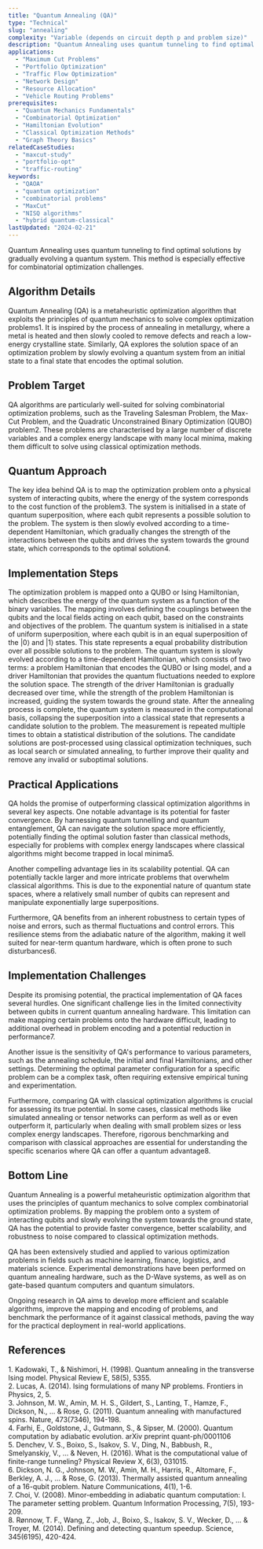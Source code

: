 ```yaml
---
title: "Quantum Annealing (QA)"
type: "Technical"
slug: "annealing"
complexity: "Variable (depends on circuit depth p and problem size)"
description: "Quantum Annealing uses quantum tunneling to find optimal solutions by gradually evolving a quantum system. This method is especially effective for combinatorial optimization challenges."
applications:
  - "Maximum Cut Problems"
  - "Portfolio Optimization"
  - "Traffic Flow Optimization"
  - "Network Design"
  - "Resource Allocation"
  - "Vehicle Routing Problems"
prerequisites:
  - "Quantum Mechanics Fundamentals"
  - "Combinatorial Optimization"
  - "Hamiltonian Evolution"
  - "Classical Optimization Methods"
  - "Graph Theory Basics"
relatedCaseStudies:
  - "maxcut-study"
  - "portfolio-opt"
  - "traffic-routing"
keywords:
  - "QAOA"
  - "quantum optimization"
  - "combinatorial problems"
  - "MaxCut"
  - "NISQ algorithms"
  - "hybrid quantum-classical"
lastUpdated: "2024-02-21"
---
```


Quantum Annealing uses quantum tunneling to find optimal solutions by gradually evolving a quantum system. This method is especially effective for combinatorial optimization challenges.

## Algorithm Details

Quantum Annealing (QA) is a metaheuristic optimization algorithm that exploits the principles of quantum mechanics to solve complex optimization problems1. It is inspired by the process of annealing in metallurgy, where a metal is heated and then slowly cooled to remove defects and reach a low-energy crystalline state. Similarly, QA explores the solution space of an optimization problem by slowly evolving a quantum system from an initial state to a final state that encodes the optimal solution.

## Problem Target

QA algorithms are particularly well-suited for solving combinatorial optimization problems, such as the Traveling Salesman Problem, the Max-Cut Problem, and the Quadratic Unconstrained Binary Optimization (QUBO) problem2. These problems are characterised by a large number of discrete variables and a complex energy landscape with many local minima, making them difficult to solve using classical optimization methods.

## Quantum Approach

The key idea behind QA is to map the optimization problem onto a physical system of interacting qubits, where the energy of the system corresponds to the cost function of the problem3. The system is initialised in a state of quantum superposition, where each qubit represents a possible solution to the problem. The system is then slowly evolved according to a time-dependent Hamiltonian, which gradually changes the strength of the interactions between the qubits and drives the system towards the ground state, which corresponds to the optimal solution4.

## Implementation Steps

<Steps>
  <Step title="Problem encoding">
    The optimization problem is mapped onto a QUBO or Ising Hamiltonian, which describes the energy of the quantum system as a function of the binary variables. The mapping involves defining the couplings between the qubits and the local fields acting on each qubit, based on the constraints and objectives of the problem.
  </Step>
  <Step title="Initialisation">
    The quantum system is initialised in a state of uniform superposition, where each qubit is in an equal superposition of the |0⟩ and |1⟩ states. This state represents a equal probability distribution over all possible solutions to the problem.
  </Step>
  <Step title="Annealing">
    The quantum system is slowly evolved according to a time-dependent Hamiltonian, which consists of two terms: a problem Hamiltonian that encodes the QUBO or Ising model, and a driver Hamiltonian that provides the quantum fluctuations needed to explore the solution space. The strength of the driver Hamiltonian is gradually decreased over time, while the strength of the problem Hamiltonian is increased, guiding the system towards the ground state.
  </Step>
  <Step title="Measurement">
    After the annealing process is complete, the quantum system is measured in the computational basis, collapsing the superposition into a classical state that represents a candidate solution to the problem. The measurement is repeated multiple times to obtain a statistical distribution of the solutions.
  </Step>
  <Step title="Post-processing">
    The candidate solutions are post-processed using classical optimization techniques, such as local search or simulated annealing, to further improve their quality and remove any invalid or suboptimal solutions.
  </Step>
</Steps>

## Practical Applications

QA holds the promise of outperforming classical optimization algorithms in several key aspects. One notable advantage is its potential for faster convergence. By harnessing quantum tunnelling and quantum entanglement, QA can navigate the solution space more efficiently, potentially finding the optimal solution faster than classical methods, especially for problems with complex energy landscapes where classical algorithms might become trapped in local minima5.

Another compelling advantage lies in its scalability potential. QA can potentially tackle larger and more intricate problems that overwhelm classical algorithms. This is due to the exponential nature of quantum state spaces, where a relatively small number of qubits can represent and manipulate exponentially large superpositions.

Furthermore, QA benefits from an inherent robustness to certain types of noise and errors, such as thermal fluctuations and control errors. This resilience stems from the adiabatic nature of the algorithm, making it well suited for near-term quantum hardware, which is often prone to such disturbances6.

## Implementation Challenges

Despite its promising potential, the practical implementation of QA faces several hurdles. One significant challenge lies in the limited connectivity between qubits in current quantum annealing hardware. This limitation can make mapping certain problems onto the hardware difficult, leading to additional overhead in problem encoding and a potential reduction in performance7.

Another issue is the sensitivity of QA's performance to various parameters, such as the annealing schedule, the initial and final Hamiltonians, and other settings. Determining the optimal parameter configuration for a specific problem can be a complex task, often requiring extensive empirical tuning and experimentation.

Furthermore, comparing QA with classical optimization algorithms is crucial for assessing its true potential. In some cases, classical methods like simulated annealing or tensor networks can perform as well as or even outperform it, particularly when dealing with small problem sizes or less complex energy landscapes. Therefore, rigorous benchmarking and comparison with classical approaches are essential for understanding the specific scenarios where QA can offer a quantum advantage8.

## Bottom Line

Quantum Annealing is a powerful metaheuristic optimization algorithm that uses the principles of quantum mechanics to solve complex combinatorial optimization problems. By mapping the problem onto a system of interacting qubits and slowly evolving the system towards the ground state, QA has the potential to provide faster convergence, better scalability, and robustness to noise compared to classical optimization methods.

QA has been extensively studied and applied to various optimization problems in fields such as machine learning, finance, logistics, and materials science. Experimental demonstrations have been performed on quantum annealing hardware, such as the D-Wave systems, as well as on gate-based quantum computers and quantum simulators.

Ongoing research in QA aims to develop more efficient and scalable algorithms, improve the mapping and encoding of problems, and benchmark the performance of it against classical methods, paving the way for the practical deployment in real-world applications.

## References

<div className="references-section">
  <div id="ref-1" className="reference-item">
1. Kadowaki, T., & Nishimori, H. (1998). Quantum annealing in the transverse Ising model. Physical Review E, 58(5), 5355.
  </div>
  <div id="ref-1" className="reference-item">
2. Lucas, A. (2014). Ising formulations of many NP problems. Frontiers in Physics, 2, 5.
  </div>
  <div id="ref-1" className="reference-item">
3. Johnson, M. W., Amin, M. H. S., Gildert, S., Lanting, T., Hamze, F., Dickson, N., ... & Rose, G. (2011). Quantum annealing with manufactured spins. Nature, 473(7346), 194-198.
  </div>
  <div id="ref-1" className="reference-item">
4. Farhi, E., Goldstone, J., Gutmann, S., & Sipser, M. (2000). Quantum computation by adiabatic evolution. arXiv preprint quant-ph/0001106
  </div>
  <div id="ref-1" className="reference-item">
5. Denchev, V. S., Boixo, S., Isakov, S. V., Ding, N., Babbush, R., Smelyanskiy, V., ... & Neven, H. (2016). What is the computational value of finite-range tunneling? Physical Review X, 6(3), 031015.
  </div>
  <div id="ref-1" className="reference-item">
6. Dickson, N. G., Johnson, M. W., Amin, M. H., Harris, R., Altomare, F., Berkley, A. J., ... & Rose, G. (2013). Thermally assisted quantum annealing of a 16-qubit problem. Nature Communications, 4(1), 1-6.
  </div>
  <div id="ref-1" className="reference-item">
7. Choi, V. (2008). Minor-embedding in adiabatic quantum computation: I. The parameter setting problem. Quantum Information Processing, 7(5), 193-209.
  </div>
  <div id="ref-1" className="reference-item">
8. Rønnow, T. F., Wang, Z., Job, J., Boixo, S., Isakov, S. V., Wecker, D., ... & Troyer, M. (2014). Defining and detecting quantum speedup. Science, 345(6195), 420-424.
</div>
</div>